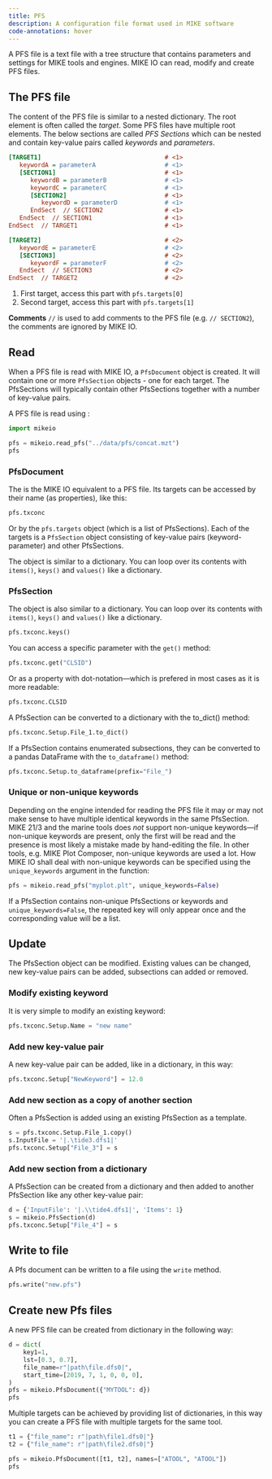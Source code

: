 ```yaml
---
title: PFS
description: A configuration file format used in MIKE software
code-annotations: hover
---
```


A PFS file is a text file with a tree structure that contains parameters and settings for MIKE tools and engines. MIKE IO can read, modify and create PFS files. 

## The PFS file

The content of the PFS file is similar to a nested dictionary. The root element is often called the *target*. Some PFS files have multiple root elements. The below sections are called *PFS Sections* which can be nested and contain key-value pairs called *keywords* and *parameters*. 

```ini
[TARGET1]                                  # <1>
   keywordA = parameterA                   # <1>    
   [SECTION1]                              # <1>
      keywordB = parameterB                # <1>
      keywordC = parameterC                # <1>
      [SECTION2]                           # <1>
         keywordD = parameterD             # <1>
      EndSect  // SECTION2                 # <1>
   EndSect  // SECTION1                    # <1>
EndSect  // TARGET1                        # <1>

[TARGET2]                                  # <2>
   keywordE = parameterE                   # <2>
   [SECTION3]                              # <2>
      keywordF = parameterF                # <2>
   EndSect  // SECTION3                    # <2>
EndSect  // TARGET2                        # <2>
```

1. First target, access this part with `pfs.targets[0]`
2. Second target, access this part with `pfs.targets[1]`

::: {.callout-note}
**Comments** `//` is used to add comments to the PFS file (e.g. `// SECTION2`), the comments are ignored by MIKE IO.
:::

## Read

When a PFS file is read with MIKE IO, a `PfsDocument` object is created. It will contain one or more `PfsSection` objects - one for each target. The PfsSections will typically contain other PfsSections together with a number of key-value pairs. 

A PFS file is read using [](`mikeio.read_pfs`):

```python
import mikeio

pfs = mikeio.read_pfs("../data/pfs/concat.mzt")
pfs
```

### PfsDocument

The [](`mikeio.PfsDocument`) is the MIKE IO equivalent to a PFS file. Its targets can be accessed by their name (as properties), like this:  

```python
pfs.txconc
```

Or by the `pfs.targets` object (which is a list of PfsSections). Each of the targets is a `PfsSection` object consisting of key-value pairs (keyword-parameter) and other PfsSections. 

The [](`mikeio.PfsDocument`) object is similar to a dictionary. You can loop over its contents with `items()`, `keys()` and `values()` like a dictionary. 


### PfsSection

The [](`mikeio.PfsSection`) object is also similar to a dictionary. You can loop over its contents with `items()`, `keys()` and `values()` like a dictionary. 

```python
pfs.txconc.keys()
```

You can access a specific parameter with the `get()` method: 

```python
pfs.txconc.get("CLSID")
```

Or as a property with dot-notation---which is prefered in most cases as it is more readable: 

```python
pfs.txconc.CLSID
```

A PfsSection can be converted to a dictionary with the to_dict() method: 

```python
pfs.txconc.Setup.File_1.to_dict()
```

If a PfsSection contains enumerated subsections, they can be converted to a pandas DataFrame with the `to_dataframe()` method: 

```python
pfs.txconc.Setup.to_dataframe(prefix="File_")
```



### Unique or non-unique keywords

Depending on the engine intended for reading the PFS file it may or may not make sense to have multiple identical keywords in the same PfsSection. MIKE 21/3 and the marine tools does *not* support non-unique keywords---if non-unique keywords are present, only the first will be read and the presence is most likely a mistake made by hand-editing the file. In other tools, e.g. MIKE Plot Composer, non-unique keywords are used a lot. How MIKE IO shall deal with non-unique keywords can be specified using the `unique_keywords` argument in the [](`mikeio.read_pfs`) function: 

```python
pfs = mikeio.read_pfs("myplot.plt", unique_keywords=False)
```

If a PfsSection contains non-unique PfsSections or keywords and `unique_keywords=False`, the repeated key will only appear once and the corresponding value will be a list. 


## Update

The PfsSection object can be modified. Existing values can be changed, new key-value pairs can be added, subsections can added or removed. 



### Modify existing keyword

It is very simple to modify an existing keyword: 

```python
pfs.txconc.Setup.Name = "new name"
```


### Add new key-value pair

A new key-value pair can be added, like in a dictionary, in this way: 

```python
pfs.txconc.Setup["NewKeyword"] = 12.0
```


### Add new section as a copy of another section

Often a PfsSection is added using an existing PfsSection as a template. 

```python
s = pfs.txconc.Setup.File_1.copy()
s.InputFile = '|.\tide3.dfs1|'
pfs.txconc.Setup["File_3"] = s
```



### Add new section from a dictionary

A PfsSection can be created from a dictionary and then added to another PfsSection like any other key-value pair: 

```python
d = {'InputFile': '|.\\tide4.dfs1|', 'Items': 1}
s = mikeio.PfsSection(d)
pfs.txconc.Setup["File_4"] = s
```


## Write to file

A Pfs document can be written to a file using the `write` method. 

```python
pfs.write("new.pfs")
```


## Create new Pfs files

A new PFS file can be created from dictionary in the following way: 

```python

d = dict(
    key1=1,
    lst=[0.3, 0.7],
    file_name=r"|path\file.dfs0|",
    start_time=[2019, 7, 1, 0, 0, 0],
)
pfs = mikeio.PfsDocument({"MYTOOL": d})
pfs
```

Multiple targets can be achieved by providing list of dictionaries, in this way you can create a PFS file with multiple targets for the same tool. 

```python
t1 = {"file_name": r"|path\file1.dfs0|"}
t2 = {"file_name": r"|path\file2.dfs0|"}

pfs = mikeio.PfsDocument([t1, t2], names=["ATOOL", "ATOOL"])
pfs
```


